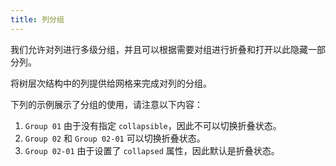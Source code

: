 ```yaml
---
title: 列分组
---
```



我们允许对列进行多级分组，并且可以根据需要对组进行折叠和打开以此隐藏一部分列。

将树层次结构中的列提供给网格来完成对列的分组。

下列的示例展示了分组的使用，请注意以下内容：

1. `Group 01` 由于没有指定 `collapsible`，因此不可以切换折叠状态。
2. `Group 02` 和 `Group 02-01` 可以切换折叠状态。
3. `Group 02-01` 由于设置了 `collapsed` 属性，因此默认是折叠状态。 

<Codesandbox id="column-group-tg9sx" />
